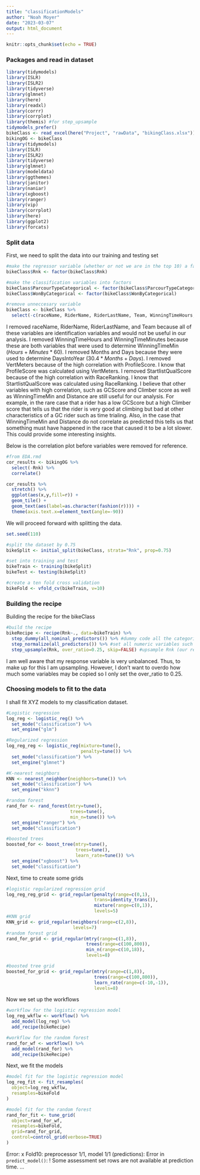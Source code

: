 ```yaml
---
title: "classificationModels"
author: "Noah Moyer"
date: "2023-03-07"
output: html_document
---
```


```r
knitr::opts_chunk$set(echo = TRUE)
```

### Packages and read in dataset
```r
library(tidymodels)
library(ISLR)
library(ISLR2)
library(tidyverse)
library(glmnet)
library(here)
library(readxl)
library(corrr)
library(corrplot)
library(themis) #for step_upsample
tidymodels_prefer()
bikeClass <- read_excel(here("Project", "rawData", "bikingClass.xlsx"))
bikingOG <- bikeClass
library(tidymodels)
library(ISLR)
library(ISLR2)
library(tidyverse)
library(glmnet)
library(modeldata)
library(ggthemes)
library(janitor)
library(naniar)
library(xgboost)
library(ranger)
library(vip)
library(corrplot)
library(here)
library(ggplot2)
library(forcats)
```

### Split data

First, we need to split the data into our training and testing set
```r
#make the regressor variable (whether or not we are in the top 10) a factor
bikeClass$Rnk <- factor(bikeClass$Rnk)

#make the classification variables into factors
bikeClass$ParcourTypeCategorical <- factor(bikeClass$ParcourTypeCategorical)
bikeClass$WonByCategorical <- factor(bikeClass$WonByCategorical)

#remove unneccesary variable
bikeClass <- bikeClass %>% 
  select(-c(raceName, RiderName, RiderLastName, Team, WinningTimeHours, WinningTimeMinutes, Months, Days, VertMeters, StartlistQualScore))
```
I removed raceName,  RiderName, RiderLastName, and Team because all of these variables are identification variables and would not be useful in our analysis. I removed WinningTimeHours and WinningTimeMinutes because these are both variables that were used to determine WinningTimeMin ($Hours+Minutes*60$). I removed Months and Days because they were used to determine DaysIntoYear ($30.4*Months+Days$). I removed VertMeters because of the high correlation with ProfileScore. I know that ProfileScore was calculated using VertMeters. I removed StartlistQualScore because of the high correlation with RaceRanking. I know that StartlistQualScore was calculated using RaceRanking. I believe that other variables with high correlation, such as GCScore and Climber score as well as WinningTimeMin and Distance are still useful for our analysis. For example, in the rare case that a rider has a low GCScore but a high Climber score that tells us that the rider is very good at climbing but bad at other characteristics of a GC rider such as time trialing. Also, in the case that WinningTimeMin and Distance do not correlate as predicted this tells us that something must have happened in the race that caused it to be a lot slower. This could provide some interesting insights.

Below is the correlation plot before variables were removed for reference.
```r
#from EDA.rmd
cor_results <- bikingOG %>% 
  select(-Rnk) %>% 
  correlate()

cor_results %>% 
  stretch() %>% 
  ggplot(aes(x,y,fill=r)) +
  geom_tile() +
  geom_text(aes(label=as.character(fashion(r)))) +
  theme(axis.text.x=element_text(angle=-90))

```

We will proceed forward with splitting the data.

```r
set.seed(110)

#split the dataset by 0.75
bikeSplit <- initial_split(bikeClass, strata="Rnk", prop=0.75)

#set into training and test
bikeTrain <- training(bikeSplit)
bikeTest <- testing(bikeSplit)

#create a ten fold cross validation
bikeFold <- vfold_cv(bikeTrain, v=10)

```

### Building the recipe
Building the recipe for the bikeClass

```r
#build the recipe
bikeRecipe <- recipe(Rnk~., data=bikeTrain) %>% 
  step_dummy(all_nominal_predictors()) %>% #dummy code all the categorical variables
  step_normalize(all_predictors()) %>% #set all numeric variables such that they have a mean of 0 and variance of 1
  step_upsample(Rnk, over_ratio=0.25, skip=FALSE) #upsample Rnk (our response variable) such that top 10 is equal to a quarter of notTopTen
```

I am well aware that my response variable is very unbalanced. Thus, to make up for this I am upsampling. However, I don't want to overdo how much some variables may be copied so I only set the over_ratio to 0.25.

### Choosing models to fit to the data
I shall fit XYZ models to my classification dataset.
```r
#Logistic regression
log_reg <- logistic_reg() %>% 
  set_mode("classification") %>% 
  set_engine("glm")

#Regularized regression
log_reg_reg <- logistic_reg(mixture=tune(),
                            penalty=tune()) %>% 
  set_mode("classification") %>% 
  set_engine("glmnet")

#K-nearest neighbors
KNN <- nearest_neighbor(neighbors=tune()) %>% 
  set_mode("classification") %>% 
  set_engine("kknn")

#random forest
rand_for <- rand_forest(mtry=tune(),
                        trees=tune(),
                        min_n=tune()) %>% 
  set_engine("ranger") %>% 
  set_mode("classification")

#boosted trees
boosted_for <- boost_tree(mtry=tune(),
                          trees=tune(),
                          learn_rate=tune()) %>% 
  set_engine("xgboost") %>% 
  set_mode("classification")
```
Next, time to create some grids

```r
#logistic regularized regression grid
log_reg_reg_grid <- grid_regular(penalty(range=c(0,1),
                                 trans=identity_trans()),
                                 mixture(range=c(0,1)),
                                 levels=5)
#KNN grid
KNN_grid <- grid_regular(neighbors(range=c(2,8)),
                         levels=7)
#random forest grid
rand_for_grid <- grid_regular(mtry(range=c(1,8)),
                              trees(range=c(100,800)),
                              min_n(range=c(10,18)),
                              levels=8)

#boosted tree grid
boosted_for_grid <- grid_regular(mtry(range=c(1,8)),
                                 trees(range=c(100,800)),
                                 learn_rate(range=c(-10,-1)),
                                 levels=8)


```

Now we set up the workflows
```r
#workflow for the logistic regression model
log_reg_wkflw <- workflow() %>% 
  add_model(log_reg) %>% 
  add_recipe(bikeRecipe)

#workflow for the random forest
rand_for_wf <- workflow() %>% 
  add_model(rand_for) %>% 
  add_recipe(bikeRecipe)
```

Next, we fit the models
```r
#model fit for the logistic regression model
log_reg_fit <- fit_resamples(
  object=log_reg_wkflw,
  resamples=bikeFold
)

#model fit for the random forest
rand_for_fit <- tune_grid(
  object=rand_for_wf,
  resamples=bikeFold,
  grid=rand_for_grid,
  control=control_grid(verbose=TRUE)
)
```
Error: x Fold10: preprocessor 1/1, model 1/1 (predictions):
  Error in `predict_model()`:
  ! Some assessment set rows are not available at prediction time. ...